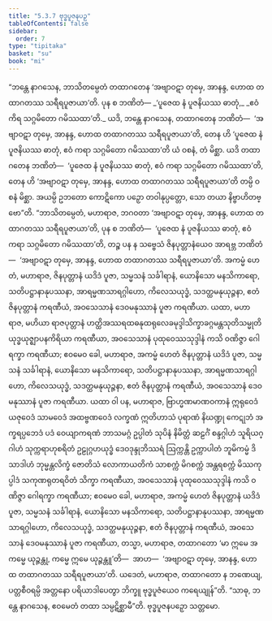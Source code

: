 ```yaml
---
title: "5.3.7 ဗုဒ္ဓပူဇနပဉှ"
tableOfContents: false
sidebar:
  order: 7
type: "tipitaka"
basket: "su"
book: "mi"
---
```



<DynamicBreadcrumb />

<Division number="144" book="mi" e="ch" v="28">

<Paragraph number="813" book="mi">
“ဘန္တေ နာဂသေန, ဘာသိတမ္ပေတံ တထာဂတေန ‘အဗျာဝဋာ တုမှေ, အာနန္ဒ, ဟောထ တထာဂတဿ သရီရပူဇာယာ’တိ. ပုန စ ဘဏိတံ—
</Paragraph>

<Paragraph number="814" type="verses" book="mi">
_‘ပူဇေထ နံ ပူဇနိယဿ ဓာတုံ,_  
_ဧဝံ ကိရ သဂ္ဂမိတော ဂမိဿထာ’တိ._  

</Paragraph>

<Paragraph number="815" book="mi">
ယဒိ, ဘန္တေ နာဂသေန, တထာဂတေန ဘဏိတံ—  ‘အဗျာဝဋာ တုမှေ, အာနန္ဒ, ဟောထ တထာဂတဿ သရီရပူဇာယာ’တိ, တေန ဟိ ‘ပူဇေထ နံ ပူဇနိယဿ ဓာတုံ, ဧဝံ ကရာ သဂ္ဂမိတော ဂမိဿထာ’တိ ယံ ဝစနံ, တံ မိစ္ဆာ. ယဒိ တထာဂတေန ဘဏိတံ—  ‘ပူဇေထ နံ ပူဇနိယဿ ဓာတုံ, ဧဝံ ကရာ သဂ္ဂမိတော ဂမိဿထာ’တိ, တေန ဟိ ‘အဗျာဝဋာ တုမှေ, အာနန္ဒ, ဟောထ တထာဂတဿ သရီရပူဇာယာ’တိ တမ္ပိ ဝစနံ မိစ္ဆာ. အယမ္ပိ ဥဘတော ကောဋိကော ပဉှော တဝါနုပ္ပတ္တော, သော တယာ နိဗ္ဗာဟိတဗ္ဗော”တိ.
</Paragraph>

<Paragraph number="816" book="mi">
“ဘာသိတမ္ပေတံ, မဟာရာဇ, ဘဂဝတာ ‘အဗျာဝဋာ တုမှေ, အာနန္ဒ, ဟောထ တထာဂတဿ သရီရပူဇာယာ’တိ, ပုန စ ဘဏိတံ—  ‘ပူဇေထ နံ ပူဇနိယဿ ဓာတုံ, ဧဝံ ကရာ သဂ္ဂမိတော ဂမိဿထာ’တိ, တဉ္စ ပန န သဗ္ဗေသံ ဇိနပုတ္တာနံယေဝ အာရဗ္ဘ ဘဏိတံ—  ‘အဗျာဝဋာ တုမှေ, အာနန္ဒ, ဟောထ တထာဂတဿ သရီရပူဇာယာ’တိ. အကမ္မံ ဟေတံ, မဟာရာဇ, ဇိနပုတ္တာနံ ယဒိဒံ ပူဇာ, သမ္မသနံ သင်္ခါရာနံ, ယောနိသော မနသိကာရော, သတိပဋ္ဌာနာနုပဿနာ, အာရမ္မဏသာရဂ္ဂါဟော, ကိလေသယုဒ္ဓံ, သဒတ္ထမနုယုဉ္ဇနာ, ဧတံ ဇိနပုတ္တာနံ ကရဏီယံ, အဝသေသာနံ ဒေဝမနုဿာနံ ပူဇာ ကရဏီယာ.
</Paragraph>

<Paragraph number="817" book="mi">
ယထာ, မဟာရာဇ, မဟိယာ ရာဇပုတ္တာနံ ဟတ္ထိအဿရထဓနုထရုလေခမုဒ္ဒါသိက္ခာခဂ္ဂမန္တသုတိသမ္မုတိယုဒ္ဓယုဇ္ဈာပနကိရိယာ ကရဏီယာ, အဝသေသာနံ ပုထုဝေဿသုဒ္ဒါနံ ကသိ ဝဏိဇ္ဇာ ဂေါရက္ခာ ကရဏီယာ; ဧဝမေဝ ခေါ, မဟာရာဇ, အကမ္မံ ဟေတံ ဇိနပုတ္တာနံ ယဒိဒံ ပူဇာ, သမ္မသနံ သင်္ခါရာနံ, ယောနိသော မနသိကာရော, သတိပဋ္ဌာနာနုပဿနာ, အာရမ္မဏသာရဂ္ဂါဟော, ကိလေသယုဒ္ဓံ, သဒတ္ထမနုယုဉ္ဇနာ, ဧတံ ဇိနပုတ္တာနံ ကရဏီယံ, အဝသေသာနံ ဒေဝမနုဿာနံ ပူဇာ ကရဏီယာ.
</Paragraph>

<Paragraph number="818" book="mi">
ယထာ ဝါ ပန, မဟာရာဇ, ဗြာဟ္မဏမာဏဝကာနံ ဣရုဝေဒံ ယဇုဝေဒံ သာမဝေဒံ အထဗ္ဗဏဝေဒံ လက္ခဏံ ဣတိဟာသံ ပုရာဏံ နိဃဏ္ဍု ကေဋုဘံ အက္ခရပ္ပဘေဒံ ပဒံ ဝေယျာကရဏံ ဘာသမဂ္ဂံ ဥပ္ပါတံ သုပိနံ နိမိတ္တံ ဆဠင်္ဂံ စန္ဒဂ္ဂါဟံ သူရိယဂ္ဂါဟံ သုက္ကရာဟုစရိတံ ဥဠုဂ္ဂဟယုဒ္ဓံ ဒေဝဒုန္ဒုဘိဿရံ ဩက္ကန္တိ ဥက္ကာပါတံ ဘူမိကမ္မံ ဒိသာဒါဟံ ဘုမ္မန္တလိက္ခံ ဇောတိသံ လောကာယတိကံ သာစက္ကံ မိဂစက္ကံ အန္တရစက္ကံ မိဿကုပ္ပါဒံ သကုဏရုတရဝိတံ သိက္ခာ ကရဏီယာ, အဝသေသာနံ ပုထုဝေဿသုဒ္ဒါနံ ကသိ ဝဏိဇ္ဇာ ဂေါရက္ခာ ကရဏီယာ; ဧဝမေဝ ခေါ, မဟာရာဇ, အကမ္မံ ဟေတံ ဇိနပုတ္တာနံ ယဒိဒံ ပူဇာ, သမ္မသနံ သင်္ခါရာနံ, ယောနိသော မနသိကာရော, သတိပဋ္ဌာနာနုပဿနာ, အာရမ္မဏသာရဂ္ဂါဟော, ကိလေသယုဒ္ဓံ, သဒတ္ထမနုယုဉ္ဇနာ, ဧတံ ဇိနပုတ္တာနံ ကရဏီယံ, အဝသေသာနံ ဒေဝမနုဿာနံ ပူဇာ ကရဏီယာ, တသ္မာ, မဟာရာဇ, တထာဂတော ‘မာ ဣမေ အကမ္မေ ယုဉ္ဇန္တု, ကမ္မေ ဣမေ ယုဉ္ဇန္တူ’တိ—  အာဟ—  ‘အဗျာဝဋာ တုမှေ, အာနန္ဒ, ဟောထ တထာဂတဿ သရီရပူဇာယာ’တိ. ယဒေတံ, မဟာရာဇ, တထာဂတော န ဘဏေယျ, ပတ္တစီဝရမ္ပိ အတ္တနော ပရိယာဒါပေတွာ ဘိက္ခူ ဗုဒ္ဓပူဇံယေဝ ကရေယျုန်”တိ. “သာဓု, ဘန္တေ နာဂသေန, ဧဝမေတံ တထာ သမ္ပဋိစ္ဆာမီ”တိ.

</Paragraph>
</Division>

<Paragraph number="819" type="center" book="mi">
ဗုဒ္ဓပူဇနပဉှော သတ္တမော.
</Paragraph>